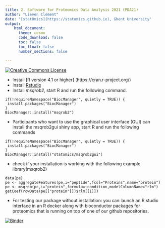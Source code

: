 ```yaml
---
title: 2. Software for Proteomics Data Analysis 2021 (PDA21) 
author: "Lieven Clement"
date: "[statOmics](https://statomics.github.io), Ghent University"
output:
    html_document:
      theme: cosmo      
      code_download: false
      toc: false
      toc_float: false
      number_sections: false

---
```


<a rel="license" href="https://creativecommons.org/licenses/by-nc-sa/4.0"><img alt="Creative Commons License" style="border-width:0" src="https://i.creativecommons.org/l/by-nc-sa/4.0/88x31.png" /></a>

- Install [R version 4.1 or higher] (https://cran.r-project.org/)
- Install [Rstudio](https://www.rstudio.com/products/rstudio/download/)
- Install *msqrob2*, start R and run the following command.

```
if(!requireNamespace("BiocManager", quietly = TRUE)) {
 install.packages("BiocManager")
}
BiocManager::install("msqrob2")
```

- Participants who want to use the graphical user interface (GUI) can install the msqrob2gui shiny app, start R and run the following commands

```
if(!requireNamespace("BiocManager", quietly = TRUE)) {
 install.packages("BiocManager")
}
BiocManager::install("statomics/msqrob2gui")
```

- check if your installation is working with the following example
library(msqrob2)

``` 
data(pe)
pe <- aggregateFeatures(pe,i="peptide",fcol="Proteins",name="protein")
pe <- msqrob(pe,i="protein",formula=~condition,modelColumnName="rlm")
getCoef(rowData(pe[["protein"]])$rlm[[1]])
```



- For testing our package without installation: you can launch an R studio interface in an R docker along with bioconductor packages for proteomics that is running on top of one of our github repositories.

[![Binder](http://mybinder.org/badge.svg)](https://mybinder.org/v2/gh/statOmics/shinyTest/master?urlpath=rstudio)